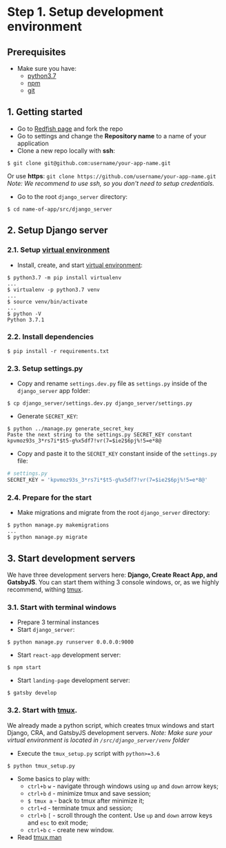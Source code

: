 # Step 1. Setup development environment
## Prerequisites
* Make sure you have:
   * [python3.7](https://www.python.org/downloads/)
   * [npm](https://www.npmjs.com/get-npm)
   * [git](https://git-scm.com/book/en/v2/Getting-Started-Installing-Git)
## 1. Getting started
* Go to [Redfish page](https://github.com/guandjoy/redfish) and fork the repo
* Go to settings and change the __Repository name__ to a name of your application
* Clone a new repo locally with __ssh__: 
```console
$ git clone git@github.com:username/your-app-name.git
```
Or use __https__: `git clone https://github.com/username/your-app-name.git`\
_Note: We recommend to use ssh, so you don't need to setup credentials._
* Go to the root `django_server` directory:
```console
$ cd name-of-app/src/django_server
```
## 2. Setup Django server
### 2.1. Setup [virtual environment](https://virtualenv.pypa.io/en/latest/)
* Install, create, and start [virtual environment](https://virtualenv.pypa.io/en/latest/):
```console
$ python3.7 -m pip install virtualenv
...
$ virtualenv -p python3.7 venv
...
$ source venv/bin/activate
...
$ python -V
Python 3.7.1
```
### 2.2. Install dependencies
```console
$ pip install -r requirements.txt
```
### 2.3. Setup settings.py
* Copy and rename `settings.dev.py` file as `settings.py` inside of the `django_server` app folder:
```console
$ cp django_server/settings.dev.py django_server/settings.py
```
* Generate `SECRET_KEY`:
```console
$ python ../manage.py generate_secret_key
Paste the next string to the settings.py SECRET_KEY constant
kpvmoz93s_3*rs7i*$t5-g%x5df7!vr(7=$ie2$6pj%!5=e*8@
```
* Copy and paste it to the `SECRET_KEY` constant inside of the `settings.py` file:
```python
# settings.py
SECRET_KEY = 'kpvmoz93s_3*rs7i*$t5-g%x5df7!vr(7=$ie2$6pj%!5=e*8@'
```
### 2.4. Prepare for the start
* Make migrations and migrate from the root `django_server` directory:
```console
$ python manage.py makemigrations
...
$ python manage.py migrate
```
## 3. Start development servers
We have three development servers here: __Django, Create React App, and GatsbyJS__. You can start them withing 3 console windows, or, as we highly recommend, withing [tmux](https://github.com/tmux/tmux/blob/master/.github/README.md).

### 3.1. Start with terminal windows
* Prepare 3 terminal instances
* Start `django_server`:
```console
$ python manage.py runserver 0.0.0.0:9000
```
* Start `react-app` development server:
```console
$ npm start
```
* Start `landing-page` development server:
```console
$ gatsby develop
```
### 3.2. Start with [tmux](https://github.com/tmux/tmux/blob/master/.github/README.md).
We already made a python script, which creates tmux windows and start Django, CRA, and GatsbyJS development servers. 
_Note: Make sure your virtual environment is located in `/src/django_server/venv` folder_
* Execute the `tmux_setup.py` script with `python>=3.6`
```console
$ python tmux_setup.py
```
* Some basics to play with:
   * `ctrl+b` `w` - navigate through windows using `up` and `down` arrow keys;
   * `ctrl+b` `d` - minimize tmux and save session;
   * `$ tmux a` - back to tmux after minimize it;
   * `ctrl+d` - terminate tmux and session;
   * `ctrl+b` `[` - scroll through the content. Use `up` and `down` arrow keys and `esc` to exit mode;
   * `ctrl+b` `c` - create new window.
* Read [tmux man](http://man.openbsd.org/OpenBSD-current/man1/tmux.1)
